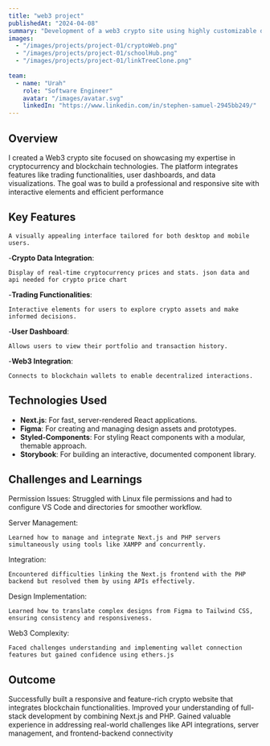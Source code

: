 ```yaml
---
title: "web3 project"
publishedAt: "2024-04-08"
summary: "Development of a web3 crypto site using highly customizable design system using Next.js for front-end and Figma for design collaboration."
images:
  - "/images/projects/project-01/cryptoWeb.png"
  - "/images/projects/project-01/schoolHub.png"
  - "/images/projects/project-01/linkTreeClone.png"
  
team:
  - name: "Urah"
    role: "Software Engineer"
    avatar: "/images/avatar.svg"
    linkedIn: "https://www.linkedin.com/in/stephen-samuel-2945bb249/"
---
```


## Overview

I created a Web3 crypto site focused on showcasing my expertise in cryptocurrency and blockchain technologies. The platform integrates features like trading functionalities, user dashboards, and data visualizations. The goal was to build a professional and responsive site with interactive elements and efficient performance

## Key Features

    A visually appealing interface tailored for both desktop and mobile users.

-**Crypto Data Integration**:

    Display of real-time cryptocurrency prices and stats. json data and api needed for crypto price chart

-**Trading Functionalities**:

    Interactive elements for users to explore crypto assets and make informed decisions.

-**User Dashboard**:

    Allows users to view their portfolio and transaction history.

-**Web3 Integration**:

    Connects to blockchain wallets to enable decentralized interactions.


## Technologies Used

- **Next.js**: For fast, server-rendered React applications.
- **Figma**: For creating and managing design assets and prototypes.
- **Styled-Components**: For styling React components with a modular, themable approach.
- **Storybook**: For building an interactive, documented component library.

## Challenges and Learnings
Permission Issues:
    Struggled with Linux file permissions and had to configure VS Code and directories for smoother workflow.

Server Management:

    Learned how to manage and integrate Next.js and PHP servers simultaneously using tools like XAMPP and concurrently.

Integration:

    Encountered difficulties linking the Next.js frontend with the PHP backend but resolved them by using APIs effectively.

Design Implementation:

    Learned how to translate complex designs from Figma to Tailwind CSS, ensuring consistency and responsiveness.

Web3 Complexity:

    Faced challenges understanding and implementing wallet connection features but gained confidence using ethers.js

## Outcome

Successfully built a responsive and feature-rich crypto website that integrates blockchain functionalities.
Improved your understanding of full-stack development by combining Next.js and PHP.
Gained valuable experience in addressing real-world challenges like API integrations, server management, and frontend-backend connectivity